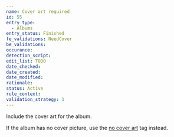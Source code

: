 ```yaml
---
name: Cover art required
id: 55
entry_type:
  - Albums
entry_status: Finished
fe_validations: NeedCover
be_validations:
occurance:
detection_script:
edit_list: TODO
date_checked:
date_created:
date_modified:
rationale:
status: Active
rule_context:
validation_strategy: 1
---
```

Include the cover art for the album.

If the album has no cover picture, use the [no cover art](https://vocadb.net/T/2811) tag instead.